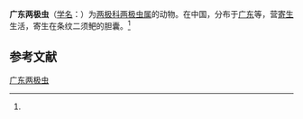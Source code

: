 {{Speciesbox
| name = 广东两极虫
| status = 
| status_system = 
| image = 
| genus = Myxidium
| species = kwangtungensis
| authority = (Chen et Hsieh, 1984)<ref name='id9193'>{{cite web| url =http://www.bioinfo.cn/db05/BjdwSpecies.php?action=view&id=9193| title =广东两极虫| work =《中国动物物种编目数据库》| publisher =中国科学院微生物研究所| author =中国科学院动物研究所| accessdate =2009-04-16| deadurl =yes| archiveurl =https://web.archive.org/web/20160305030000/http://www.bioinfo.cn/db05/BjdwSpecies.php?action=view&id=9193| archivedate =2016-03-05}}</ref>
}}

'''广东两极虫'''（[[学名|学名]]：{{lang|la|''Myxidium kwangtungensis''}}）为[[两极科|两极科]][[两极虫属|两极虫属]]的动物。在中国，分布于[[广东|广东]]等，营[[寄生|寄生]]生活，寄生在条纹二须鲃的胆囊。<ref name='id9193'/>

== 参考文献 ==
{{reflist}}

{{Wikispecies|Myxidium kwangtungensis}}

[[Category:两极虫属|广东两极虫]]


{{Cnidarian-stub}}